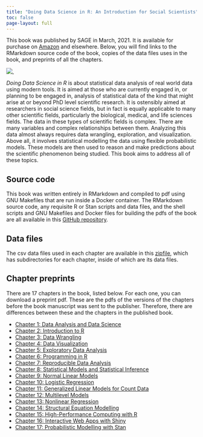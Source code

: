 ```yaml
---
title: "Doing Data Science in R: An Introduction for Social Scientists"
toc: false
page-layout: full
---
```


This book was published by SAGE in March, 2021.
It is available for purchase on [Amazon](https://www.amazon.co.uk/dp/1526486776) and elsewhere.
Below, you will find links to the RMarkdown source code of the book, copies of the data files uses in the book, and preprints of all the chapters.

<!-- Add non-breaking space so that image will be centered. See https://github.com/quarto-dev/quarto-cli/issues/6509#issuecomment-1789454053 -->
[![&nbsp;](ddsr_cover_image.jpg)](https://www.amazon.co.uk/dp/1526486776){fig-align="center"}

*Doing Data Science in R* is about statistical data analysis of real world data using modern tools.
It is aimed at those who are currently engaged in, or planning to be engaged in, analysis of statistical data of the kind that might arise at or beyond PhD level scientific research.
It is ostensibly aimed at researchers in social science fields, but in fact is equally applicable to many other scientific fields, particularly the biological, medical, and life sciences fields.
The data in these types of scientific fields is complex.
There are many variables and complex relationships between them.
Analyzing this data almost always requires data wrangling, exploration, and visualization.
Above all, it involves statistical modelling the data using flexible probabilistic models.
These models are then used to reason and make predictions about the scientific phenomenon being studied.
This book aims to address all of these topics.

## Source code

This book was written entirely in RMarkdown and compiled to pdf using GNU Makefiles that are run inside a Docker container.
The RMarkdown source code, any requisite R or Stan scripts and data files, and the shell scripts and GNU Makefiles and Docker files for building the pdfs of the book are all available in this [GitHub repository](https://github.com/mark-andrews/ddsr).


## Data files

The csv data files used in each chapter are available in this [zipfile](https://github.com/mark-andrews/ddsr/releases/download/v22.7.31/ddsr_data.zip), which has subdirectories for each chapter, inside of which are its data files.

## Chapter preprints {#ddsr_chapters}

There are 17 chapters in the book, listed below.
For each one, you can download a preprint pdf.
These are the pdfs of the versions of the chapters before the book manuscript was sent to the publisher.
Therefore, there are differences between these and the chapters in the published book.

* [Chapter 1: Data Analysis and Data Science <i class="far fa-file-pdf"></i>](https://github.com/mark-andrews/ddsr/releases/download/v22.7.31/chapter_01_datascience.pdf)
* [Chapter 2: Introduction to R <i class="far fa-file-pdf"></i>](https://github.com/mark-andrews/ddsr/releases/download/v22.7.31/chapter_02_introduction.pdf)
* [Chapter 3: Data Wrangling <i class="far fa-file-pdf"></i>](https://github.com/mark-andrews/ddsr/releases/download/v22.7.31/chapter_03_wrangling.pdf)
* [Chapter 4: Data Visualization <i class="far fa-file-pdf"></i>](https://github.com/mark-andrews/ddsr/releases/download/v22.7.31/chapter_04_visualization.pdf)
* [Chapter 5: Exploratory Data Analysis <i class="far fa-file-pdf"></i>](https://github.com/mark-andrews/ddsr/releases/download/v22.7.31/chapter_05_exploratory.pdf)
* [Chapter 6: Programming in R <i class="far fa-file-pdf"></i>](https://github.com/mark-andrews/ddsr/releases/download/v22.7.31/chapter_06_programming.pdf)
* [Chapter 7: Reproducible Data Analysis <i class="far fa-file-pdf"></i>](https://github.com/mark-andrews/ddsr/releases/download/v22.7.31/chapter_07_reproducible.pdf)
* [Chapter 8: Statistical Models and Statistical Inference <i class="far fa-file-pdf"></i>](https://github.com/mark-andrews/ddsr/releases/download/v22.7.31/chapter_08_inference.pdf)
* [Chapter 9: Normal Linear Models <i class="far fa-file-pdf"></i>](https://github.com/mark-andrews/ddsr/releases/download/v22.7.31/chapter_09_linear.pdf)
* [Chapter 10: Logistic Regression <i class="far fa-file-pdf"></i>](https://github.com/mark-andrews/ddsr/releases/download/v22.7.31/chapter_10_logistic.pdf)
* [Chapter 11: Generalized Linear Models for Count Data <i class="far fa-file-pdf"></i>](https://github.com/mark-andrews/ddsr/releases/download/v22.7.31/chapter_11_generalized.pdf)
* [Chapter 12: Multilevel Models <i class="far fa-file-pdf"></i>](https://github.com/mark-andrews/ddsr/releases/download/v22.7.31/chapter_12_multilevel.pdf)
* [Chapter 13: Nonlinear Regression <i class="far fa-file-pdf"></i>](https://github.com/mark-andrews/ddsr/releases/download/v22.7.31/chapter_13_nlregression.pdf)
* [Chapter 14: Structural Equation Modelling <i class="far fa-file-pdf"></i>](https://github.com/mark-andrews/ddsr/releases/download/v22.7.31/chapter_14_sem.pdf)
* [Chapter 15: High-Performance Computing with R <i class="far fa-file-pdf"></i>](https://github.com/mark-andrews/ddsr/releases/download/v22.7.31/chapter_15_hpc.pdf)
* [Chapter 16: Interactive Web Apps with Shiny <i class="far fa-file-pdf"></i>](https://github.com/mark-andrews/ddsr/releases/download/v22.7.31/chapter_16_shiny.pdf)
* [Chapter 17: Probabilistic Modelling with Stan <i class="far fa-file-pdf"></i>](https://github.com/mark-andrews/ddsr/releases/download/v22.7.31/chapter_17_stan.pdf)
